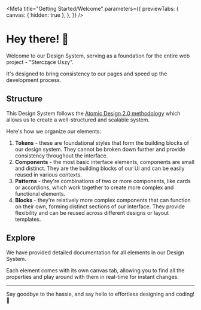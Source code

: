 
<Meta
  title="Getting Started/Welcome"
  parameters={{
    previewTabs: {
      canvas: { hidden: true },
    },
  }}
/>

# Hey there! 🐶

Welcome to our Design System, serving as a foundation for the entire web project - "Sterczące Uszy".

It's designed to bring consistency to our pages and speed up the development process.

## Structure

This Design System follows the [Atomic Design 2.0 methodology](https://medium.com/@hannah.heinson/atomic-2-0-d94e5601200c) which allows us to create a well-structured and scalable system.

Here's how we organize our elements:

1. **Tokens** - these are foundational styles that form the building blocks of our design system. They cannot be broken down further and provide consistency throughout the interface.
2. **Components** - the most basic interface elements, components are small and distinct. They are the building blocks of our UI and can be easily reused in various contexts.
3. **Patterns** - they're combinations of two or more components, like cards or accordions, which work together to create more complex and functional elements.
4. **Blocks** - they're relatively more complex components that can function on their own, forming distinct sections of our interface. They provide flexibility and can be reused across different designs or layout templates.

## Explore

We have provided detailed documentation for all elements in our Design System.

Each element comes with its own canvas tab, allowing you to find all the properties and play around with them in real-time for instant changes.

---

Say goodbye to the hassle, and say hello to effortless designing and coding! 🚀
